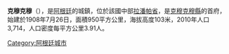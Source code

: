 '''克穆克穆'''（{{lang-es|Quemú Quemú}}），是[[阿根廷|阿根廷]]的城鎮，位於該國中部[[拉潘帕省|拉潘帕省]]，是[[克穆克穆縣|克穆克穆縣]]的首府，始建於1908年7月26日，面積950平方公里，海拔高度103米，2010年人口3,714，人口密度每平方公里3.91人。

{{coord|36|03|S|63|33|W|display=title|region:AR_type:city_source:GNS-enwiki}}

{{Argentina-geo-stub}}
[[Category:阿根廷城市|Category:阿根廷城市]]